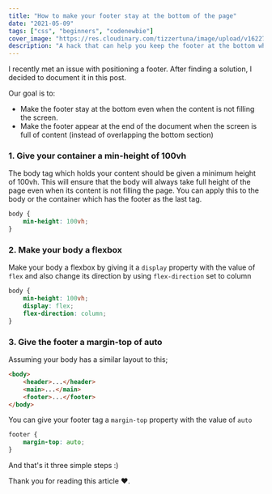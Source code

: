 ```yaml
---
title: "How to make your footer stay at the bottom of the page"
date: "2021-05-09"
tags: ["css", "beginners", "codenewbie"]
cover_image: "https://res.cloudinary.com/tizzertuna/image/upload/v1622757466/Articles/iPhone_12_12_Pro_3_2x_nny9v1.png"
description: "A hack that can help you keep the footer at the bottom when content is not filling the screen and always appear last when scrolling through longer content."
---
```


I recently met an issue with positioning a footer. After finding a solution, I decided to document it in this post.

Our goal is to:

- Make the footer stay at the bottom even when the content is not filling the screen.
- Make the footer appear at the end of the document when the screen is full of content (instead of overlapping the bottom section)

### 1. Give your container a min-height of 100vh

The body tag which holds your content should be given a minimum height of 100vh. This will ensure that the body will always take full height of the page even when its content is not filling the page. You can apply this to the body or the container which has the footer as the last tag.

```css
body {
	min-height: 100vh;
}
```

### 2. Make your body a flexbox

Make your body a flexbox by giving it a `display` property with the value of `flex` and also change its direction by using `flex-direction` set to column

```css
body {
	min-height: 100vh;
	display: flex;
	flex-direction: column;
}
```

### 3. Give the footer a margin-top of auto

Assuming your body has a similar layout to this;

```html
<body>
	<header>...</header>
	<main>...</main>
	<footer>...</footer>
</body>
```

You can give your footer tag a `margin-top` property with the value of `auto`

```css
footer {
	margin-top: auto;
}
```

And that's it three simple steps :)

Thank you for reading this article ♥️.
